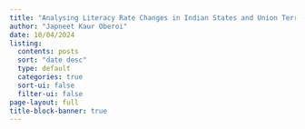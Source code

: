 ```yaml
---
title: "Analysing Literacy Rate Changes in Indian States and Union Territories (2001–2011 census)"
author: "Japneet Kaur Oberoi" 
date: 10/04/2024
listing:
  contents: posts
  sort: "date desc"
  type: default
  categories: true
  sort-ui: false
  filter-ui: false
page-layout: full
title-block-banner: true
---
```






